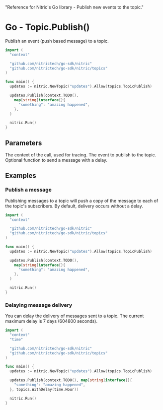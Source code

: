   "Reference for Nitric's Go library - Publish new events to the topic."

# Go - Topic.Publish()

Publish an event (push based message) to a topic.

```go
import (
  "context"

  "github.com/nitrictech/go-sdk/nitric"
  "github.com/nitrictech/go-sdk/nitric/topics"
)

func main() {
  updates := nitric.NewTopic("updates").Allow(topics.TopicPublish)

  updates.Publish(context.TODO(),
    map[string]interface{}{
      "something": "amazing happened",
    },
  )

  nitric.Run()
}
```

## Parameters

<Properties>
  <Property name="ctx" required type="context">
    The context of the call, used for tracing.
  </Property>
  <Property name="event" required type="map[string]interface{}">
    The event to publish to the topic.
  </Property>
  <Property name="opts" type="PublishOption">
    Optional function to send a message with a delay.
  </Property>
</Properties>

## Examples

### Publish a message

Publishing messages to a topic will push a copy of the message to each of the topic's subscribers. By default, delivery occurs without a delay.

```go
import (
  "context"

  "github.com/nitrictech/go-sdk/nitric"
  "github.com/nitrictech/go-sdk/nitric/topics"
)

func main() {
  updates := nitric.NewTopic("updates").Allow(topics.TopicPublish)

  updates.Publish(context.TODO(),
    map[string]interface{}{
      "something": "amazing happened",
    },
  )

  nitric.Run()
}
```

### Delaying message delivery

You can delay the delivery of messages sent to a topic. The current maximum delay is 7 days (604800 seconds).

```go
import (
  "context"
  "time"

  "github.com/nitrictech/go-sdk/nitric"
  "github.com/nitrictech/go-sdk/nitric/topics"
)

func main() {
  updates := nitric.NewTopic("updates").Allow(topics.TopicPublish)

  updates.Publish(context.TODO(), map[string]interface{}{
    "something": "amazing happened",
  }, topics.WithDelay(time.Hour))

  nitric.Run()
}
```
